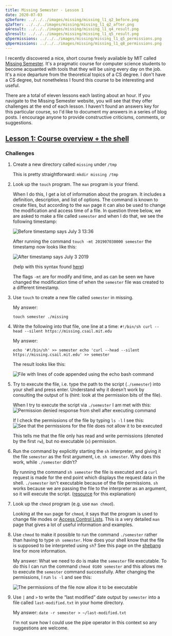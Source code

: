 ```yaml
---
title: Missing Semester - Lesson 1
date: 2020-07-03
q2before: ../../../images/missing/missing_l1_q2_before.png
q2after: ../../../images/missing/missing_l1_q2_after.png
q4result: ../../../images/missing/missing_l1_q4_result.png
q5result: ../../../images/missing/missing_l1_q5_result.png
q5permissions: ../../../images/missing/missing_l1_q5_permissions.png
q8permissions: ../../../images/missing/missing_l1_q8_permissions.png
---
```


I recently discovered a nice, short course freely available by MIT called [Missing Semester](https://missing.csail.mit.edu/). It's a pragmatic course for computer science students to become acquanted with tools that they will be using every day on the job. It's a nice departure from the theoretical topics of a CS degree. I don't have a CS degree, but nonetheless I found this course to be interesting and useful.

There are a total of eleven lessons each lasting about an hour. If you navigate to the Missing Semester website, you will see that they offer challenges at the end of each lesson. I haven't found an answers key for this particular course, so I'd like to document my answers in a series of blog posts. I encourage anyone to provide constructive criticisms, comments, or suggestions. 

## [Lesson 1: Course overview + the shell](https://missing.csail.mit.edu/2020/course-shell/)

### Challenges

1. Create a new directory called `missing` under `/tmp`

	This is pretty straightforward:
	`mkdir missing /tmp`

2. Look up the `touch` program. The `man` program is your friend.

	When I do this, I get a lot of information about the program. It includes a definition, description, and list of options. The command is known to create files, but according to the `man` page it can also be used to change the modification and access time of a file. In question three below, we are asked to make a file called `semester` and when I do that, we see the following timestamp:
	
	![Before timestamp says July 3 13:36](../../../images/missing/missing_l1_q2_before.png "Before timestamp says July 3 13:36")

	After running the command `touch -mt 201907030000 semester` the timestamp now looks like this:

	![After timestamp says July 3 2019](../../../images/missing/missing_l1_q2_after.png "After timestamp says July 3 2019")

	(help with this syntax found [here](https://hackernoon.com/how-to-change-a-file-s-last-modified-and-creation-dates-on-mac-os-x-494f8f76cdf4))
	
	The flags `-mt` are for modify and time, and as can be seen we have changed the modification time of when the `semester` file was created to a different timestamp.

3. Use `touch` to create a new file called `semester` in missing.

	My answer:
	
	`touch semester ./missing`

4. Write the following into that file, one line at a time:
	`
	#!/bin/sh
	curl --head --silent https://missing.csail.mit.edu
	`

	My answer:

	`echo '#!/bin/sh' >> semester
	 echo 'curl --head --silent https://missing.csail.mit.edu' >> semester`

	The result looks like this:

	![File with lines of code appended using the echo bash command](../../../images/missing/missing_l1_q4_result.png "File with lines of code appended using the echo bash command")

5. Try to execute the file, i.e. type the path to the script (`./semester`) into your shell and press enter. Understand why it doesn’t work by consulting the output of ls (hint: look at the permission bits of the file).
	
	When I try to execute the script via `./semester` I am met with this:
	![Permission denied response from shell after executing command](../../../images/missing/missing_l1_q5_denied.png "Permission denied response from shell after executing command")

	If I check the permissions of the file by typing `ls -l` I see this:
	![See that the permissions for the file does not allow it to be executed](../../../images/missing/missing_l1_q5_permissions.png "See that the permissions for the file does not allow it to be executed")

	This tells me that the file only has read and write permissions (denoted by the first `rw`), but no executable (`x`) permission.


6. Run the command by explicitly starting the `sh` interpreter, and giving it the file `semester` as the first argument, i.e. `sh semester`. Why does this work, while `./semester` didn’t?

	By running the command `sh semester` the file is executed and a `curl` request is made for the end point which displays the request data in the shell. `./semester` isn't executable because of the file permissions. `sh` works because we are passing the file to the interpreter as an argument, so it will execute the script. ([resource](https://apple.stackexchange.com/questions/101170/why-do-i-need-to-put-sh-before-running-sh-files) for this explanation)

7. Look up the `chmod` program (e.g. use `man chmod`).

	Looking at the `man` page for `chmod`, it says that the program is used to change file modes or [Access Control Lists](https://en.wikipedia.org/wiki/Access-control_list). This is a very detailed `man` page that gives a lot of useful information and examples.

8. Use `chmod` to make it possible to run the command `./semester` rather than having to type `sh semester`. How does your shell know that the file is supposed to be interpreted using `sh`? See this page on the [shebang](https://en.wikipedia.org/wiki/Shebang_(Unix)) line for more information.

	My answer:
	What we need to do is make the `semester` file executable. To do this I can run the command `chmod 0100 semester` and this allows me to execute the `semester` command successfully. After changing the permissions, I run `ls -l` and see this:

	![The permissions of the file now allow it to be executable](../../../images/missing/missing_l1_q8_permissions.png "The permissions of the file now allow it to be executable")

9. Use `|` and `>` to write the “last modified” date output by `semester` into a file called `last-modified.txt` in your home directory.

	My answer:
	`date -r semester > ~/last-modified.txt`

	I'm not sure how I could use the pipe operator in this context so any suggestions are welcome. 

